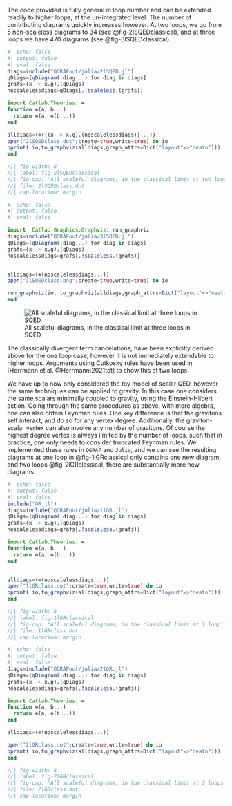 
The code provided is fully general in loop number and can be extended readily to higher loops, at the un-integrated level. The number of contributing diagrams quickly increases however. At two loops, we go from 5 non-scaleless diagrams to 34 (see @fig-2lSQEDclassical), and at three loops we have 470 diagrams (see @fig-3lSQEDclassical). 

```julia
#| echo: false
#| output: false
#| eval: false
diags=include("QGRAFout/julia/2lSQED.jl")
qDiags=[qDiagram(;diag...) for diag in diags]
grafs=(x -> x.g).(qDiags)
noscalelessdiags=qDiags[.!scaleless.(grafs)]

import Catlab.Theories: ⊕
function ⊕(a, b...)
  return ⊕(a, ⊕(b...))
end

alldiags=(⊕(((x -> x.g).(noscalelessdiags))...))
open("2lSQEDclass.dot";create=true,write=true) do io
pprint( io,to_graphviz(alldiags,graph_attrs=Dict("layout"=>"neato")))
end
```

```dot
//| fig-width: 8
//| label: fig-2lSQEDclassical
//| fig-cap: "All scaleful diagrams, in the classical limit at two loops in SQED"
//| file: 2lSQEDclass.dot
//| cap-location: margin
```

```julia
#| echo: false
#| output: false
#| eval: false

import  Catlab.Graphics.Graphviz: run_graphviz
diags=include("QGRAFout/julia/3lSQED.jl")
qDiags=[qDiagram(;diag...) for diag in diags]
grafs=(x -> x.g).(qDiags)
noscalelessdiags=grafs[.!scaleless.(grafs)]


alldiags=(⊕(noscalelessdiags...))
open("3lSQEDclass.png";create=true,write=true) do io

run_graphviz(io, to_graphviz(alldiags,graph_attrs=Dict("layout"=>"neato")), format="png")
end
```

![All scaleful diagrams, in the classical limit at three loops in SQED](3lSQEDclass.png){#fig-3lSQEDclassical}



The classically divergent term cancelations, have been explicitly derived above for the one loop case, however it is not immediately extendable to higher loops. Arguments using Cutkosky rules have been used in [Herrmann et al. @Herrmann:2021tct] to show this at two loops. 

We have up to now only considered the toy model of scalar QED, however the same techniques can be applied to gravity. In this case one considers the same scalars minimally coupled to gravity, using the Einstein-Hilbert action. Going through the same procedures as above, with more algebra, one can also obtain Feynman rules. One key difference is that the gravitons self interact, and do so for any vertex degree. Additionally, the graviton-scalar vertex can also involve any number of gravitons. Of course the highest degree vertex is always limited by the number of loops, such that in practice, one only needs to consider truncated Feynman rules. We implemented these rules in `QGRAF` and `Julia`, and we can see the resulting diagrams at one loop in @fig-1lGRclassical only contains one new diagram, and two loops @fig-2lGRclassical, there are substantially more new diagrams. 



```julia
#| echo: false
#| output: false
#| eval: false
include("GR.jl")
diags=include("QGRAFout/julia/1lGR.jl")
qDiags=[qDiagram(;diag...) for diag in diags]
grafs=(x -> x.g).(qDiags)
noscalelessdiags=grafs[.!scaleless.(grafs)]

import Catlab.Theories: ⊕
function ⊕(a, b...)
  return ⊕(a, ⊕(b...))
end


alldiags=(⊕(noscalelessdiags...))
open("1lGRclass.dot";create=true,write=true) do io
pprint( io,to_graphviz(alldiags,graph_attrs=Dict("layout"=>"neato")))
end
```

```dot
//| fig-width: 8
//| label: fig-1lGRclassical
//| fig-cap: "All scaleful diagrams, in the classical limit at 1 loop in GR"
//| file: 1lGRclass.dot
//| cap-location: margin
```


```julia
#| echo: false
#| output: false
#| eval: false
diags=include("QGRAFout/julia/2lGR.jl")
qDiags=[qDiagram(;diag...) for diag in diags]
grafs=(x -> x.g).(qDiags)
noscalelessdiags=grafs[.!scaleless.(grafs)]

import Catlab.Theories: ⊕
function ⊕(a, b...)
  return ⊕(a, ⊕(b...))
end

alldiags=(⊕(noscalelessdiags...))

open("2lGRclass.dot";create=true,write=true) do io
pprint( io,to_graphviz(alldiags,graph_attrs=Dict("layout"=>"neato")))
end

```

```dot
//| fig-width: 8
//| label: fig-2lGRclassical
//| fig-cap: "All scaleful diagrams, in the classical limit at 2 loops in GR"
//| file: 2lGRclass.dot
//| cap-location: margin
```